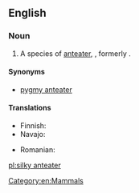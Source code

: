 ==English==
{{rfi}}
{{wikipedia}}
{{wikispecies|Cyclopes didactylus}}
===Noun===
{{en-noun|head=[[silky]] [[anteater]]}}

# A species of [[anteater]], {{taxlink|Cyclopes didactylus|species}}, formerly {{taxlink|Myrmecophaga didactyla|species}}.

====Synonyms====
* [[pygmy anteater]]

====Translations====
{{trans-top|Cyclopes didactylus}}
* Finnish: {{t-|fi|pikkumuurahaiskarhu}}
* Navajo: {{tø|nv|wóláchííʼ yildeełíchilí}}
{{trans-mid}}
* Romanian: {{t-|ro|furnicar pitic|m}}
{{trans-bottom}}

[[Category:en:Mammals]]

[[pl:silky anteater]]